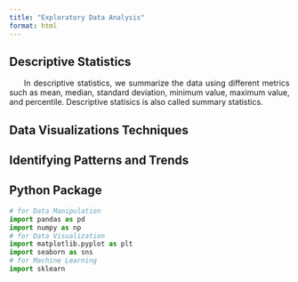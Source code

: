 ```yaml
---
title: "Exploratory Data Analysis"
format: html
---
```


## Descriptive Statistics 

::: {style="text-align: justify"}

&nbsp;&nbsp;&nbsp;&nbsp;&nbsp;In descriptive statistics, we summarize the data using different metrics such as mean, median, standard deviation, minimum value, maximum value, and percentile. Descriptive statisics is also called summary statistics. 
:::


## Data Visualizations Techniques 




## Identifying Patterns and Trends 

## Python Package 
```python
# for Data Manipulation
import pandas as pd
import numpy as np 
# for Data Visualization 
import matplotlib.pyplot as plt 
import seaborn as sns
# for Machine Learning 
import sklearn
```